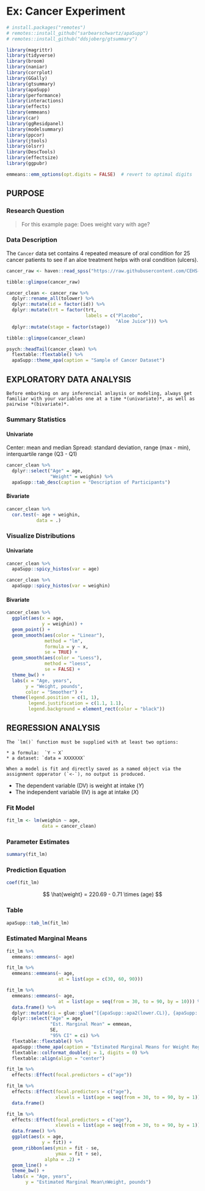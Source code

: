 # Ex: Cancer Experiment 


```r
# install.packages("remotes")
# remotes::install_github("sarbearschwartz/apaSupp")
# remotes::install_github("ddsjoberg/gtsummary")

library(magrittr)       
library(tidyverse)   
library(broom)     
library(naniar)
library(corrplot)   
library(GGally)
library(gtsummary)
library(apaSupp)
library(performance)
library(interactions)
library(effects)
library(emmeans)
library(car)
library(ggResidpanel)
library(modelsummary)
library(ppcor)
library(jtools)
library(olsrr)
library(DescTools)
library(effectsize)
library(ggpubr)
```

```r
emmeans::emm_options(opt.digits = FALSE)  # revert to optimal digits
```


## PURPOSE

### Research Question

> For this example page: Does weight vary with age?


### Data Description

The `Cancer` data set contains 4 repeated measure of oral condition for 25 cancer patients to see if an aloe treatment helps with oral condition (ulcers).


```r
cancer_raw <- haven::read_spss("https://raw.githubusercontent.com/CEHS-research/eBook_ANOVA/master/data/Cancer.sav")
```


```r
tibble::glimpse(cancer_raw)
```

```r
cancer_clean <- cancer_raw %>% 
  dplyr::rename_all(tolower) %>% 
  dplyr::mutate(id = factor(id)) %>% 
  dplyr::mutate(trt = factor(trt,
                             labels = c("Placebo", 
                                        "Aloe Juice"))) %>% 
  dplyr::mutate(stage = factor(stage))

tibble::glimpse(cancer_clean)
```



```r
psych::headTail(cancer_clean) %>% 
  flextable::flextable() %>% 
  apaSupp::theme_apa(caption = "Sample of Cancer Dataset")
```




## EXPLORATORY DATA ANALYSIS


```block
Before embarking on any inferencial anlaysis or modeling, always get familiar with your variables one at a time *(univariate)*, as well as pairwise *(bivariate)*.
```



### Summary Statistics

#### Univariate 

Center: mean and median
Spread: standard deviation, range (max - min), interquartile range (Q3 - Q1)

```r
cancer_clean %>% 
  dplyr::select("Age" = age,
                "Weight" = weighin) %>% 
  apaSupp::tab_desc(caption = "Description of Participants")
```



#### Bivariate 

```r
cancer_clean %>% 
  cor.test(~ age + weighin,
           data = .)
```





### Visualize Distributions


#### Univariate 


```r
cancer_clean %>% 
  apaSupp::spicy_histos(var = age)
```


```r
cancer_clean %>% 
  apaSupp::spicy_histos(var = weighin)
```


#### Bivariate 


```r
cancer_clean %>% 
  ggplot(aes(x = age,
             y = weighin)) +
  geom_point() +
  geom_smooth(aes(color = "Linear"), 
              method = "lm", 
              formula = y ~ x,
              se = TRUE) +  
  geom_smooth(aes(color = "Loess"),  
              method = "loess", 
              se = FALSE) +     
  theme_bw() +
  labs(x = "Age, years",
       y = "Weight, pounds",
       color = "Smoother") +
  theme(legend.position = c(1, 1),
        legend.justification = c(1.1, 1.1),
        legend.background = element_rect(color = "black"))
```


## REGRESSION ANALYSIS



```block
The `lm()` function must be supplied with at least two options:

* a formula:  `Y ~ X`
* a dataset: `data = XXXXXXX`

When a model is fit and directly saved as a named object via the assignment opperator (`<-`), no output is produced.
```


* The dependent variable (DV) is weight at intake ($Y$)
* The independent variable (IV) is age at intake ($X$)

### Fit Model

```r
fit_lm <- lm(weighin ~ age,
             data = cancer_clean)
```


### Parameter Estimates

```r
summary(fit_lm)
```



### Prediction Equation

```r
coef(fit_lm)
```



$$
\hat{weight} = 220.69 - 0.71 \times (age)
$$

### Table

```r
apaSupp::tab_lm(fit_lm)
```



### Estimated Marginal Means

```r
fit_lm %>% 
  emmeans::emmeans(~ age)
```

```r
fit_lm %>% 
  emmeans::emmeans(~ age,
                   at = list(age = c(30, 60, 90))) 
```


```r
fit_lm %>% 
  emmeans::emmeans(~ age,
                   at = list(age = seq(from = 30, to = 90, by = 10))) %>% 
  data.frame() %>% 
  dplyr::mutate(ci = glue::glue("[{apaSupp::apa2(lower.CL)}, {apaSupp::apa2(upper.CL)}]")) %>% 
  dplyr::select("Age" = age,
                "Est. Marginal Mean" = emmean,
                SE,
                "95% CI" = ci) %>% 
  flextable::flextable() %>% 
  apaSupp::theme_apa(caption = "Estimated Marginal Means for Weight Regression on Age") %>% 
  flextable::colformat_double(j = 1, digits = 0) %>% 
  flextable::align(align = "center")
```


```r
fit_lm %>% 
  effects::Effect(focal.predictors = c("age"))
```


```r
fit_lm %>% 
  effects::Effect(focal.predictors = c("age"),
                  xlevels = list(age = seq(from = 30, to = 90, by = 1))) %>% 
  data.frame() 
```




```r
fit_lm %>% 
  effects::Effect(focal.predictors = c("age"),
                  xlevels = list(age = seq(from = 30, to = 90, by = 1))) %>% 
  data.frame() %>% 
  ggplot(aes(x = age,
             y = fit)) +
  geom_ribbon(aes(ymin = fit - se,
                  ymax = fit + se),
              alpha = .2) +
  geom_line() +
  theme_bw() +
  labs(x = "Age, years",
       y = "Estimated Marginal Mean\nWeight, pounds")
```



